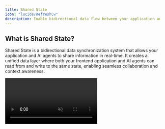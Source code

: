 ```yaml
---
title: Shared State
icon: "lucide/RefreshCw"
description: Enable bidirectional data flow between your application and AI agents for seamless collaboration.
---
```


## What is Shared State?

Shared State is a bidirectional data synchronization system that allows your application and AI agents to share information in real-time. It creates a unified data layer where both your frontend application and AI agents can read from and write to the same state, enabling seamless collaboration and context awareness.

<video src="/images/coagents/SharedStateCoAgents.gif" className="rounded-lg shadow-xl" loop playsInline controls autoPlay muted />

This shared context allows agents to understand your application's current state and make more informed decisions, while your application can react to agent state changes in real-time.

## Why Use Shared State?

Shared State creates a foundation for intelligent, context-aware AI interactions:

### **Context Awareness**
Agents have access to your application's current state, enabling them to provide more relevant and contextual responses and actions.

### **Real-time Synchronization**
Changes made by agents are immediately reflected in your application, and vice versa, creating a seamless collaborative experience.

### **Persistent Memory**
Agents can remember information across interactions, building up context and understanding over time.

### **Collaborative Workflows**
Users and agents can work together on the same data, with each party's changes visible to the other in real-time.

### **Enhanced User Experience**
Applications can provide immediate visual feedback as agents process information and update their internal state.

## Common Shared State Patterns

### **Application State Sharing**
Your application shares its current state with agents, allowing them to understand context like current user, selected items, or active workflows.

### **Agent State Visualization**
Agents share their internal state with your application, enabling you to show users what the agent is thinking or working on.

### **Collaborative Data Editing**
Both users and agents can modify the same data structures, with changes synchronized in real-time.

### **Progress Tracking**
Agents share their progress on long-running tasks, allowing applications to show real-time status updates.

### **Context Preservation**
State persists across agent interactions, maintaining context and continuity in conversations.

## Types of Shared State

### **Read-only State**
Application state that agents can read but not modify, useful for providing context without allowing agent modifications.

### **Write-only State**
State that agents can update but applications only consume, common for agent outputs and results.

### **Bidirectional State**
State that both applications and agents can read and write, enabling true collaborative editing and interaction.

### **Ephemeral State**
State that exists only during active sessions, useful for temporary context and working data.

### **Persistent State**
State that survives across sessions, enabling agents to build long-term memory and context.

## When to Use Shared State

Consider Shared State when you need:

- **Context-aware agents** that understand your application's current state
- **Real-time collaboration** between users and agents
- **Visual feedback** showing agent progress and thinking
- **Persistent memory** across agent interactions
- **Seamless data flow** between application and agent workflows
- **Collaborative editing** where both parties modify the same data
- **Enhanced user experience** with immediate visual updates

## Implementation Considerations

### **Data Synchronization**
- Ensure consistent data formats between application and agent state
- Handle conflicts when both parties modify the same data simultaneously
- Implement efficient update mechanisms to avoid performance issues

### **State Management**
- Design clear boundaries for what state should be shared vs. private
- Consider state size and complexity to avoid overwhelming agents or applications
- Implement proper state validation and error handling

### **Performance**
- Optimize state synchronization to minimize latency
- Consider batching updates for frequently changing state
- Implement efficient diffing algorithms for large state objects

### **Security and Privacy**
- Carefully control what application state is exposed to agents
- Implement proper access controls for sensitive state information
- Consider data privacy implications of persistent state storage

---

## Ready to Implement Shared State?

Shared State can be implemented across all CopilotKit integrations, with each framework providing different approaches for creating bidirectional data flow between your application and AI agents.

**Choose your integration above to see framework-specific implementation guides and examples.** 